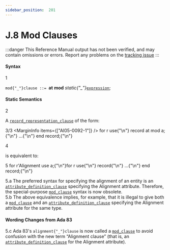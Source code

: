 ```yaml
---
sidebar_position:  201
---
```


# J.8 Mod Clauses

:::danger
This Reference Manual output has not been verified,
and may contain omissions or errors.
Report any problems on the [tracking issue](https://github.com/ada-lang-io/ada-lang-io/issues/20)
:::



#### Syntax

<MarginText>1</MarginText>

<CodeBlock>
<code>mod{"_"}clause</code><a id="S0369"></a><code> ::= </code><strong>at</strong> <strong>mod</strong> <em>static{"_"}</em><code><a href="/docs/arm/AA-4/AA-4.4#S0132">expression</a></code>;<br />

</CodeBlock>

#### Static Semantics

<MarginText>2</MarginText>
<p>A <code><a href="/docs/arm/AA-13/AA-13.5#S0352">record_representation_clause</a></code> of the form: <br /></p>

<MarginText>3/3</MarginText>
<MarginInfo items={["AI05-0092-1"]} />
<CodeBlock language="ada">
for r use{"\n"}    record at mod a;{"\n"}        ...{"\n"}    end record;{"\n"}

</CodeBlock>
<MarginText>4</MarginText>
<p>is equivalent to: <br /></p>

<MarginText>5</MarginText>
<CodeBlock language="ada">
for r'Alignment use a;{"\n"}for r use{"\n"}    record{"\n"}        ...{"\n"}    end record;{"\n"}

</CodeBlock>
<AnnotatedOnly>
<MarginText>5.a</MarginText>
<Admonition type="aarm" aarm="reason">
<strong></strong>The preferred syntax for specifying the alignment of an entity is an <code><a href="/docs/arm/AA-13/AA-13.3#S0349">attribute_definition_clause</a></code> specifying the Alignment attribute. Therefore, the special-purpose <code><a href="/docs/arm/AA-J/AA-J.8#S0369">mod_clause</a></code> syntax is now obsolete.<br />
</Admonition>
</AnnotatedOnly>

<AnnotatedOnly>
<MarginText>5.b</MarginText>
<Admonition type="aarm" aarm="note">
The above equivalence implies, for example, that it is illegal to give both a <code><a href="/docs/arm/AA-J/AA-J.8#S0369">mod_clause</a></code> and an <code><a href="/docs/arm/AA-13/AA-13.3#S0349">attribute_definition_clause</a></code> specifying the Alignment attribute for the same type. <br />
</Admonition>
</AnnotatedOnly>

<AnnotatedOnly>

#### Wording Changes from Ada 83

</AnnotatedOnly>
<AnnotatedOnly>
<MarginText>5.c</MarginText>
<Admonition type="aarm" aarm="note">
Ada 83's <code>alignment{"_"}clause</code> is now called a <code><a href="/docs/arm/AA-J/AA-J.8#S0369">mod_clause</a></code> to avoid confusion with the new term &ldquo;Alignment clause&rdquo; (that is, an <code><a href="/docs/arm/AA-13/AA-13.3#S0349">attribute_definition_clause</a></code> for the Alignment attribute). <br />
</Admonition>
</AnnotatedOnly>

